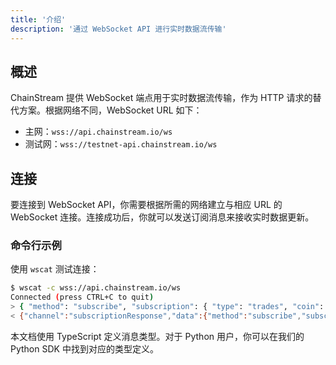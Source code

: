 ```yaml
---
title: '介绍'
description: '通过 WebSocket API 进行实时数据流传输'
---
```


## 概述

ChainStream 提供 WebSocket 端点用于实时数据流传输，作为 HTTP 请求的替代方案。根据网络不同，WebSocket URL 如下：

* 主网：`wss://api.chainstream.io/ws`
* 测试网：`wss://testnet-api.chainstream.io/ws`

## 连接

要连接到 WebSocket API，你需要根据所需的网络建立与相应 URL 的 WebSocket 连接。连接成功后，你就可以发送订阅消息来接收实时数据更新。

### 命令行示例

使用 `wscat` 测试连接：

```bash
$ wscat -c wss://api.chainstream.io/ws
Connected (press CTRL+C to quit)
> { "method": "subscribe", "subscription": { "type": "trades", "coin": "SOL" } }
< {"channel":"subscriptionResponse","data":{"method":"subscribe","subscription":{"type":"trades","coin":"SOL"}}}
```

<Note>
本文档使用 TypeScript 定义消息类型。对于 Python 用户，你可以在我们的 Python SDK 中找到对应的类型定义。
</Note> 